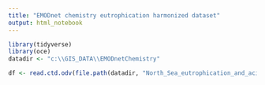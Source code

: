 ```yaml
---
title: "EMODnet chemistry eutrophication harmonized dataset"
output: html_notebook
---
```




```r
library(tidyverse)
library(oce)
datadir <- "c:\\GIS_DATA\\EMODnetChemistry"
```



```r
df <- read.ctd.odv(file.path(datadir, "North_Sea_eutrophication_and_acidity_aggregated_v2018_2.txt"))
```

